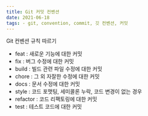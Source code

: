 ```yaml
---
title: Git 커밋 컨벤션
date: 2021-06-18
tags: - git, convention, commit, 깃 컨벤션, 커밋
---
```


Git 컨벤션 규칙 따르기

- feat : 새로운 기능에 대한 커밋
- fix : 버그 수정에 대한 커밋
- build : 빌드 관련 파일 수정에 대한 커밋
- chore : 그 외 자잘한 수정에 대한 커밋
- docs : 문서 수정에 대한 커밋
- style : 코드 포맷팅, 세미콜론 누락, 코드 변경이 없는 경우
- refactor : 코드 리팩토링에 대한 커밋
- test : 테스트 코드에 대한 커밋
